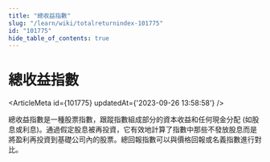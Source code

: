```yaml
---
title: "總收益指數"
slug: "/learn/wiki/totalreturnindex-101775"
id: "101775"
hide_table_of_contents: true
---
```



# 總收益指數

<ArticleMeta id={101775} updatedAt={'2023-09-26 13:58:58'} />
<div className='border-solid border-b border-t-0 my-4 border-[var(--ifm-color-gray-300)]' />

總收益指數是一種股票指數，跟蹤指數組成部分的資本收益和任何現金分配 (如股息或利息)。通過假定股息被再投資，它有效地計算了指數中那些不發放股息而是將盈利再投資到基礎公司內的股票。總回報指數可以與價格回報或名義指數進行對比。
